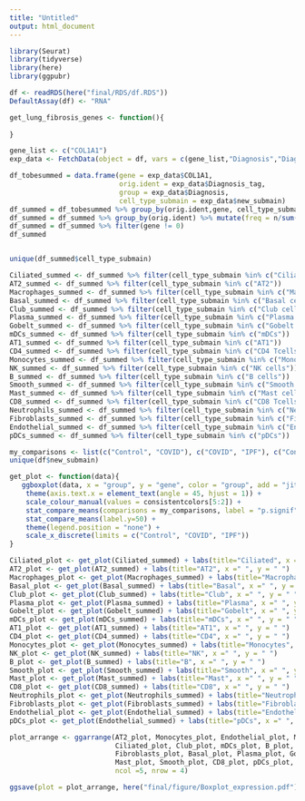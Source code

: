 ```yaml
---
title: "Untitled"
output: html_document
---
```


```r
library(Seurat)
library(tidyverse)
library(here)
library(ggpubr)

df <- readRDS(here("final/RDS/df.RDS"))
DefaultAssay(df) <- "RNA"
```
```r
get_lung_fibrosis_genes <- function(){
  
}
```

```r

gene_list <- c("COL1A1")
exp_data <- FetchData(object = df, vars = c(gene_list,"Diagnosis","Diagnosis_tag", "new_submain"))

df_tobesummed = data.frame(gene = exp_data$COL1A1,
                           orig.ident = exp_data$Diagnosis_tag, 
                           group = exp_data$Diagnosis, 
                           cell_type_submain = exp_data$new_submain)
df_summed = df_tobesummed %>% group_by(orig.ident,gene, cell_type_submain, group) %>% tally()
df_summed = df_summed %>% group_by(orig.ident) %>% mutate(freq = n/sum(n))
df_summed = df_summed %>% filter(gene != 0)
df_summed


unique(df_summed$cell_type_submain)

```

```r
Ciliated_summed <- df_summed %>% filter(cell_type_submain %in% c("Ciliated cells"))
AT2_summed <- df_summed %>% filter(cell_type_submain %in% c("AT2"))
Macrophages_summed <- df_summed %>% filter(cell_type_submain %in% c("Macrophages"))
Basal_summed <- df_summed %>% filter(cell_type_submain %in% c("Basal cells"))
Club_summed <- df_summed %>% filter(cell_type_submain %in% c("Club cells"))
Plasma_summed <- df_summed %>% filter(cell_type_submain %in% c("Plasma cells"))
Gobelt_summed <- df_summed %>% filter(cell_type_submain %in% c("Gobelt cells"))
mDCs_summed <- df_summed %>% filter(cell_type_submain %in% c("mDCs"))
AT1_summed <- df_summed %>% filter(cell_type_submain %in% c("AT1"))
CD4_summed <- df_summed %>% filter(cell_type_submain %in% c("CD4 Tcells"))
Monocytes_summed <- df_summed %>% filter(cell_type_submain %in% c("Monocytes"))
NK_summed <- df_summed %>% filter(cell_type_submain %in% c("NK cells"))
B_summed <- df_summed %>% filter(cell_type_submain %in% c("B cells"))
Smooth_summed <- df_summed %>% filter(cell_type_submain %in% c("Smooth Muscle cells"))
Mast_summed <- df_summed %>% filter(cell_type_submain %in% c("Mast cells"))
CD8_summed <- df_summed %>% filter(cell_type_submain %in% c("CD8 Tcells"))
Neutrophils_summed <- df_summed %>% filter(cell_type_submain %in% c("Neutrophils"))
Fibroblasts_summed <- df_summed %>% filter(cell_type_submain %in% c("Fibroblasts"))
Endothelial_summed <- df_summed %>% filter(cell_type_submain %in% c("Endothelial cells"))
pDCs_summed <- df_summed %>% filter(cell_type_submain %in% c("pDCs"))

my_comparisons <- list(c("Control", "COVID"), c("COVID", "IPF"), c("Control", "IPF"))
unique(df$new_submain)
```

```r
get_plot <- function(data){
   ggboxplot(data, x = "group", y = "gene", color = "group", add = "jitter") + 
    theme(axis.text.x = element_text(angle = 45, hjust = 1)) + 
    scale_colour_manual(values = consistentcolors[5:2]) +
    stat_compare_means(comparisons = my_comparisons, label = "p.signif") + 
    stat_compare_means(label.y=50) +
    theme(legend.position = "none") + 
    scale_x_discrete(limits = c("Control", "COVID", "IPF"))
}
```

```r
Ciliated_plot <- get_plot(Ciliated_summed) + labs(title="Ciliated", x =" ", y = " ") 
AT2_plot <- get_plot(AT2_summed) + labs(title="AT2", x =" ", y = " ") 
Macrophages_plot <- get_plot(Macrophages_summed) + labs(title="Macrophages", x =" ", y = " ") 
Basal_plot <- get_plot(Basal_summed) + labs(title="Basal", x =" ", y = " ") 
Club_plot <- get_plot(Club_summed) + labs(title="Club", x =" ", y = " ") 
Plasma_plot <- get_plot(Plasma_summed) + labs(title="Plasma", x =" ", y = " ") 
Gobelt_plot <- get_plot(Gobelt_summed) + labs(title="Gobelt", x =" ", y = " ") 
mDCs_plot <- get_plot(mDCs_summed) + labs(title="mDCs", x =" ", y = " ") 
AT1_plot <- get_plot(AT1_summed) + labs(title="AT1", x =" ", y = " ") 
CD4_plot <- get_plot(CD4_summed) + labs(title="CD4", x =" ", y = " ") 
Monocytes_plot <- get_plot(Monocytes_summed) + labs(title="Monocytes", x =" ", y = " ") 
NK_plot <- get_plot(NK_summed) + labs(title="NK", x =" ", y = " ") 
B_plot <- get_plot(B_summed) + labs(title="B", x =" ", y = " ") 
Smooth_plot <- get_plot(Smooth_summed) + labs(title="Smooth", x =" ", y = " ") 
Mast_plot <- get_plot(Mast_summed) + labs(title="Mast", x =" ", y = " ") 
CD8_plot <- get_plot(CD8_summed) + labs(title="CD8", x =" ", y = " ") 
Neutrophils_plot <- get_plot(Neutrophils_summed) + labs(title="Neutrophils", x =" ", y = " ") 
Fibroblasts_plot <- get_plot(Fibroblasts_summed) + labs(title="Fibroblasts", x =" ", y = " ") 
Endothelial_plot <- get_plot(Endothelial_summed) + labs(title="Endothelial", x =" ", y = " ") 
pDCs_plot <- get_plot(Endothelial_summed) + labs(title="pDCs", x =" ", y = " ") 


```

```r
plot_arrange <- ggarrange(AT2_plot, Monocytes_plot, Endothelial_plot, Macrophages_plot, NK_plot, 
                          Ciliated_plot, Club_plot, mDCs_plot, B_plot, AT1_plot,
                          Fibroblasts_plot, Basal_plot, Plasma_plot, Gobelt_plot, CD4_plot,
                          Mast_plot, Smooth_plot, CD8_plot, pDCs_plot, Neutrophils_plot,
                          ncol =5, nrow = 4)

ggsave(plot = plot_arrange, here("final/figure/Boxplot_expression.pdf"), height = 18, width = 10)
```

